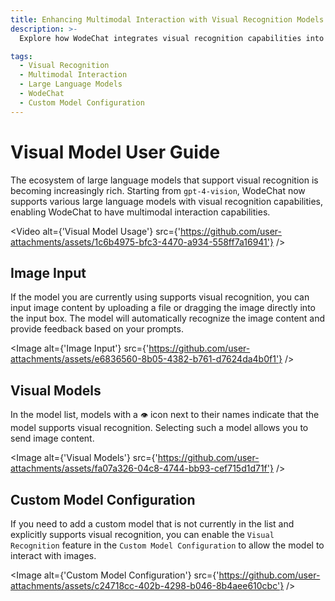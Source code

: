 ```yaml
---
title: Enhancing Multimodal Interaction with Visual Recognition Models
description: >-
  Explore how WodeChat integrates visual recognition capabilities into large language models, enabling multimodal interactions for enhanced user experiences.

tags:
  - Visual Recognition
  - Multimodal Interaction
  - Large Language Models
  - WodeChat
  - Custom Model Configuration
---
```


# Visual Model User Guide

The ecosystem of large language models that support visual recognition is becoming increasingly rich. Starting from `gpt-4-vision`, WodeChat now supports various large language models with visual recognition capabilities, enabling WodeChat to have multimodal interaction capabilities.

<Video alt={'Visual Model Usage'} src={'https://github.com/user-attachments/assets/1c6b4975-bfc3-4470-a934-558ff7a16941'} />

## Image Input

If the model you are currently using supports visual recognition, you can input image content by uploading a file or dragging the image directly into the input box. The model will automatically recognize the image content and provide feedback based on your prompts.

<Image alt={'Image Input'} src={'https://github.com/user-attachments/assets/e6836560-8b05-4382-b761-d7624da4b0f1'} />

## Visual Models

In the model list, models with a `👁️` icon next to their names indicate that the model supports visual recognition. Selecting such a model allows you to send image content.

<Image alt={'Visual Models'} src={'https://github.com/user-attachments/assets/fa07a326-04c8-4744-bb93-cef715d1d71f'} />

## Custom Model Configuration

If you need to add a custom model that is not currently in the list and explicitly supports visual recognition, you can enable the `Visual Recognition` feature in the `Custom Model Configuration` to allow the model to interact with images.

<Image alt={'Custom Model Configuration'} src={'https://github.com/user-attachments/assets/c24718cc-402b-4298-b046-8b4aee610cbc'} />
